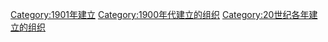 {{Commons category|Organizations established in 1901}}
{{Cat topic in year|topic=建立的組織|year=1901}}

[[Category:1901年建立|Category:1901年建立]]
[[Category:1900年代建立的组织|Category:1900年代建立的组织]]
[[Category:20世纪各年建立的组织|Category:20世纪各年建立的组织]]